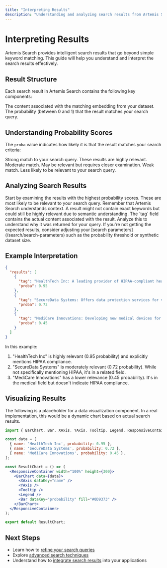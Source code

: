 ```yaml
---
title: "Interpreting Results"
description: "Understanding and analyzing search results from Artemis Search"
---
```


# Interpreting Results

Artemis Search provides intelligent search results that go beyond simple keyword matching. This guide will help you understand and interpret the search results effectively.

## Result Structure

Each search result in Artemis Search contains the following key components:

<ResponseField name="tag" type="string">
  The content associated with the matching embedding from your dataset.
</ResponseField>

<ResponseField name="proba" type="float">
  The probability (between 0 and 1) that the result matches your search query.
</ResponseField>

## Understanding Probability Scores

The `proba` value indicates how likely it is that the result matches your search criteria:

<CardGroup cols={2}>
  <Card title="High Probability (> 0.8)" icon="check-circle">
    Strong match to your search query. These results are highly relevant.
  </Card>
  <Card title="Medium Probability (0.5 - 0.8)" icon="circle-half-stroke">
    Moderate match. May be relevant but requires closer examination.
  </Card>
  <Card title="Low Probability (< 0.5)" icon="circle-exclamation">
    Weak match. Less likely to be relevant to your search query.
  </Card>
</CardGroup>

## Analyzing Search Results

<Steps>
  <Step title="Review Top Results">
    Start by examining the results with the highest probability scores. These are most likely to be relevant to your search query.
  </Step>
  
  <Step title="Consider Context">
    Remember that Artemis Search understands context. A result might not contain exact keywords but could still be highly relevant due to semantic understanding.
  </Step>
  
  <Step title="Examine Tags">
    The `tag` field contains the actual content associated with the result. Analyze this to understand why it was returned for your query.
  </Step>
  
  <Step title="Adjust Parameters">
    If you're not getting the expected results, consider adjusting your [search parameters](/search/search-parameters) such as the probability threshold or synthetic dataset size.
  </Step>
</Steps>

## Example Interpretation

<CodeGroup>

```json
{
  "results": [
    {
      "tag": "HealthTech Inc: A leading provider of HIPAA-compliant healthcare software solutions.",
      "proba": 0.95
    },
    {
      "tag": "SecureData Systems: Offers data protection services for various industries.",
      "proba": 0.72
    },
    {
      "tag": "MediCare Innovations: Developing new medical devices for hospitals.",
      "proba": 0.45
    }
  ]
}
```

</CodeGroup>

In this example:
1. "HealthTech Inc" is highly relevant (0.95 probability) and explicitly mentions HIPAA compliance.
2. "SecureData Systems" is moderately relevant (0.72 probability). While not specifically mentioning HIPAA, it's in a related field.
3. "MediCare Innovations" has a lower relevance (0.45 probability). It's in the medical field but doesn't indicate HIPAA compliance.

## Visualizing Results

<Note>
  The following is a placeholder for a data visualization component. In a real implementation, this would be a dynamic chart based on actual search results.
</Note>

```jsx
import { BarChart, Bar, XAxis, YAxis, Tooltip, Legend, ResponsiveContainer } from 'recharts';

const data = [
  { name: 'HealthTech Inc', probability: 0.95 },
  { name: 'SecureData Systems', probability: 0.72 },
  { name: 'MediCare Innovations', probability: 0.45 },
];

const ResultChart = () => (
  <ResponsiveContainer width="100%" height={300}>
    <BarChart data={data}>
      <XAxis dataKey="name" />
      <YAxis />
      <Tooltip />
      <Legend />
      <Bar dataKey="probability" fill="#0D9373" />
    </BarChart>
  </ResponsiveContainer>
);

export default ResultChart;
```

## Next Steps

- Learn how to [refine your search queries](/search/refining-queries)
- Explore [advanced search techniques](/search/advanced-techniques)
- Understand how to [integrate search results](/integrations/overview) into your applications